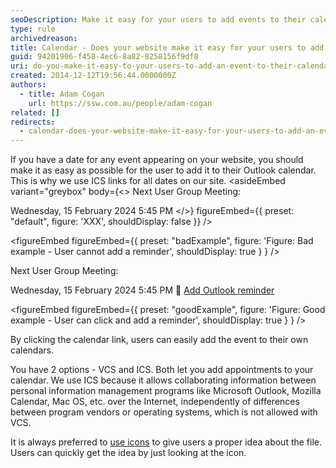 ```yaml
---
seoDescription: Make it easy for your users to add events to their calendar with ICS links and icons.
type: rule
archivedreason:
title: Calendar - Does your website make it easy for your users to add an event to their calendar?
guid: 94201906-f458-4ec6-8a82-8258156f9df8
uri: do-you-make-it-easy-to-your-users-to-add-an-event-to-their-calendar
created: 2014-12-12T19:56:44.0000000Z
authors:
  - title: Adam Cogan
    url: https://ssw.com.au/people/adam-cogan
related: []
redirects:
  - calendar-does-your-website-make-it-easy-for-your-users-to-add-an-event-to-their-calendar
---
```


If you have a date for any event appearing on your website, you should make it as easy as possible for the user to add it to their Outlook calendar. This is why we use ICS links for all dates on our site.
<asideEmbed
  variant="greybox"
  body={<>
    Next User Group Meeting:

Wednesday, 15 February 2024 5:45 PM
  </>}
  figureEmbed={{
    preset: "default",
    figure: 'XXX',
    shouldDisplay: false
  }}
/>

<figureEmbed figureEmbed={{
  preset: "badExample",
  figure: 'Figure: Bad example - User cannot add a reminder',
  shouldDisplay: true
} } />

Next User Group Meeting:

Wednesday, 15 February 2024 5:45 PM
📅 [Add Outlook reminder](https://www.w3.org/2002/12/cal/rfc2445.html)

<figureEmbed figureEmbed={{
  preset: "goodExample",
  figure: 'Figure: Good example - User can click and add a reminder',
  shouldDisplay: true
} } />


By clicking the calendar link, users can easily add the event to their own calendars.

You have 2 options - VCS and ICS. Both let you add appointments to your calendar. We use ICS because it allows collaborating information between personal information management programs like Microsoft Outlook, Mozilla Calendar, Mac OS, etc. over the Internet, independently of differences between program vendors or operating systems, which is not allowed with VCS.

It is always preferred to [use icons](/use-icons-to-not-surprise-users) to give users a proper idea about the file. Users can quickly get the idea by just looking at the icon.